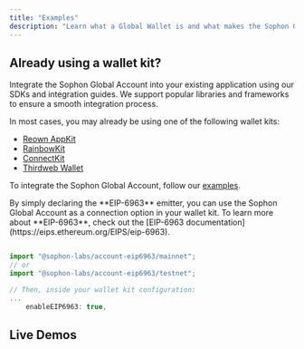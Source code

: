 ```yaml
---
title: "Examples"
description: "Learn what a Global Wallet is and what makes the Sophon Global Account special"
---
```


## Already using a wallet kit?

Integrate the Sophon Global Account into your existing application using our SDKs and integration guides. We support popular libraries and frameworks to ensure a smooth integration process.

In most cases, you may already be using one of the following wallet kits:

- [Reown AppKit](https://docs.reown.com/appkit/overview)
- [RainbowKit](https://rainbow.me/)
- [ConnectKit](https://docs.family.co/connectkit)
- [Thirdweb Wallet](https://portal.thirdweb.com/)

To integrate the Sophon Global Account, follow our [examples](https://github.com/sophon-org/sophon-account/tree/main/examples).

<Note>
  By simply declaring the **EIP-6963** emitter, you can use the Sophon Global Account as a
  connection option in your wallet kit. To learn more about **EIP-6963**, check out the [EIP-6963
  documentation](https://eips.ethereum.org/EIPS/eip-6963).
</Note>

```typescript

import "@sophon-labs/account-eip6963/mainnet";
// or
import "@sophon-labs/account-eip6963/testnet";

// Then, inside your wallet kit configuration:
...
    enableEIP6963: true,
```

## Live Demos

<CardGroup cols={4}>

<Card title="RainbowKit" icon="code" href="/global-account/examples/rainbowkit">

</Card>

<Card title="Reown AppKit" icon="code" href="/global-account/examples/appkit">

</Card>

<Card title="ConnectKit" icon="code" href="/global-account/examples/connectkit">

</Card>

<Card title="Thirdweb Wallet" icon="code" href="/global-account/examples/thirdweb">

</Card>

</CardGroup>
